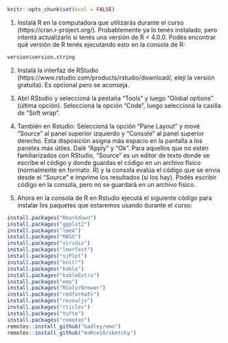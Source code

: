 &nbsp; 

```r

knitr::opts_chunk$set(eval = FALSE)

```

1) Instalá R en la computadora que utilizarás durante el curso (https://cran.r-project.org/). Probablemente ya lo tenés instalado, pero intentá actualizarlo si tenés una versión de R < 4.0.0. Podés encontrar qué versión de R tenés ejecutando esto en la consola de R:

```r

version$version.string

```

2) Instalá la interfaz de RStudio (https://www.rstudio.com/products/rstudio/download/, elejí la versión gratuita). Es opcional pero se aconseja.

3) Abrí RStudio y seleccioná la pestaña "Tools" y luego "Global options" (última opción). Seleccioná la opción "Code", luego seleccioná la casilla de "Soft wrap".

4) También en Rstudio: Seleccioná la opción "Pane Layout" y mové "Source" al panel superior izquierdo y "Console" al panel superior derecho. Esta disposición asigna más espacio en la pantalla a los paneles más útiles. Dalé "Apply" y "Ok". Para aquellos que no estén familiarizados con RStudio, "Source" es un editor de texto donde se escribe el código y donde guardas el código en un archivo físico (normalmente en formato .R) y la consola evalúa el código que se envia desde el "Source" e imprime los resultados (si los hay). Podés escribir código en la consola, pero no se guardará en un archivo físico.

5) Ahora en la consola de R en Rstudio ejecutá el siguiente código para instalar los paquetes que estaremos usando durante el curso:

```r

install.packages("Rmarkdown") 
install.packages("ggplot2") 
install.packages("lme4")
install.packages("MASS")
install.packages("viridis")
install.packages("lmerTest")
install.packages("sjPlot")
install.packages("knitr")
install.packages("kable")
install.packages("kableExtra")
install.packages("emo")
install.packages("RColorBrewer")
install.packages("rmdformats")
install.packages("revealjs")
install.packages("rticles")
install.packages("tufte")
install.packages("remotes")
remotes::install_github("hadley/emo")
remotes::install_github("maRce10/sketchy")

```


&nbsp; 



